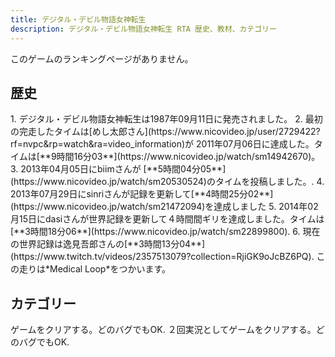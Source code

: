 ```yaml
---
title: デジタル・デビル物語女神転生
description: デジタル・デビル物語女神転生 RTA 歴史、教材、カテゴリー
---
```



<DocsHero 
    content="デジタル・デビル物語女神転生はアトラスより開発され、ナムコから発売されたファミリーコンピュータ用ゲーム。"
    srcUrl={cover}
    alt="Digital Devil Story - Megami Tensei Cover"
/>

<Card title='ランキング'>このゲームのランキングページがありません。</Card>

## 歴史
<Steps>
1. デジタル・デビル物語女神転生は1987年09月11日に発売されました。
2. 最初の完走したタイムは[めし太郎さん](https://www.nicovideo.jp/user/2729422?rf=nvpc&rp=watch&ra=video_information)が 2011年07月06日に達成した。タイムは[**9時間16分03**](https://www.nicovideo.jp/watch/sm14942670)。
3. 2013年04月05日にbiimさんが [**5時間04分05**](https://www.nicovideo.jp/watch/sm20530524)のタイムを投稿しました。.
4. 2013年07月29日にsinriさんが記録を更新して[**4時間25分02**](https://www.nicovideo.jp/watch/sm21472094)を達成しました
5. 2014年02月15日にdasiさんが世界記録を更新して４時間間ギリを達成しました。タイムは[**3時間18分06**](https://www.nicovideo.jp/watch/sm22899800).
6. 現在の世界記録は逸見吾郎さんの[**3時間13分04**](https://www.twitch.tv/videos/2357513079?collection=RjiGK9oJcBZ6PQ). この走りは*Medical Loop*をつかいます。
</Steps>

## カテゴリー
<CardGrid>
    <Card title="Any%, NG">ゲームをクリアする。どのバグでもOK.</Card>
    <Card title="Any%, NG+">２回実況としてゲームをクリアする。どのバグでもOK.</Card>
</CardGrid>